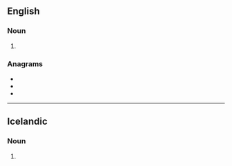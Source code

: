 ==English==

===Noun===
{{head|en|noun plural form}}

# {{plural of|logan|lang=en}}

===Anagrams===
* {{l|en|anglos}}
* {{l|en|longas}}
* {{l|en|slogan}}

----

==Icelandic==

===Noun===
{{is-noun form}}

# {{is-inflection of|logi|def|gen|s}}
